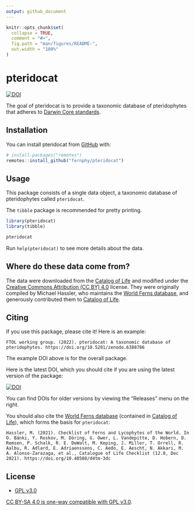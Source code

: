```yaml
---
output: github_document
---
```


<!-- README.md is generated from README.Rmd. Please edit that file -->

```r
knitr::opts_chunk$set(
  collapse = TRUE,
  comment = "#>",
  fig.path = "man/figures/README-",
  out.width = "100%"
)
```

# pteridocat

<!-- badges: start -->
[![DOI](https://zenodo.org/badge/474876749.svg)](https://zenodo.org/badge/latestdoi/474876749)
<!-- badges: end -->

The goal of pteridocat is to provide a taxonomic database of pteridophytes that 
adheres to [Darwin Core standards](https://dwc.tdwg.org/).

## Installation

You can install pteridocat from [GitHub](https://github.com/) with:

``` r
# install.packages("remotes")
remotes::install_github("fernphy/pteridocat")
```

## Usage

This package consists of a single data object, a taxonomic database of 
pteridophytes called `pteridocat`.

The `tibble` package is recommended for pretty printing.

```r
library(pteridocat)
library(tibble)

pteridocat
```

Run `help(pteridocat)` to see more details about the data.

## Where do these data come from?

The data were downloaded from the 
[Catalog of Life](https://www.catalogueoflife.org/) and modified under the 
[Creative Commons Attribution (CC BY) 4.0](https://creativecommons.org/licenses/by/4.0/) 
license. They were originally compiled by Michael Hassler, who maintains the 
[World Ferns database](https://www.worldplants.de/world-ferns/ferns-and-lycophytes-list),
and generously contributed them to 
[Catalog of Life](https://www.catalogueoflife.org/).

## Citing

If you use this package, please cite it! Here is an example:

    FTOL working group. (2022). pteridocat: A taxonomic database of pteridophytes. https://doi.org/10.5281/zenodo.6388786

The example DOI above is for the overall package.

Here is the latest DOI, which you should cite if you are using the latest
version of the package:

[![DOI](https://zenodo.org/badge/474876749.svg)](https://zenodo.org/badge/latestdoi/474876749)

You can find DOIs for older versions by viewing the "Releases" menu on
the right.

You should also cite the [World Ferns database](https://www.worldplants.de/world-ferns/ferns-and-lycophytes-list) (contained in [Catalog of Life](https://www.catalogueoflife.org/)), which forms the basis for `pteridocat`:

    Hassler, M. (2021). Checklist of Ferns and Lycophytes of the World. In O. Bánki, Y. Roskov, M. Döring, G. Ower, L. Vandepitte, D. Hobern, D. Remsen, P. Schalk, R. E. DeWalt, M. Keping, J. Miller, T. Orrell, R. Aalbu, R. Adlard, E. Adriaenssens, C. Aedo, E. Aescht, N. Akkari, M. A. Alonso-Zarazaga, et al., Catalogue of Life Checklist (12.8, Dec 2021). https://doi.org/10.48580/d4tm-3dc

## License

- [GPL v3.0](LICENSE.md)

[CC BY-SA 4.0 is one-way compatible with GPL v3.0](https://creativecommons.org/share-your-work/licensing-considerations/compatible-licenses/).
